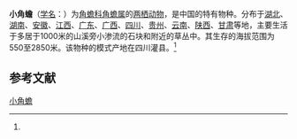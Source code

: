 {{Speciesbox
| name = 小角蟾
| status = 
| status_system = 
| image = Xenophrys minor, Serzhong, Mongar, Bhutan.jpg
| genus = Megophrys
| species = minor
| authority = (Stejneger, 1926)<ref name='id4849'>{{cite web| url =http://www.bioinfo.cn/db05/BjdwSpecies.php?action=view&id=4849| title =小角蟾| work =《中国动物物种编目数据库》| publisher =中国科学院微生物研究所| author =中国科学院动物研究所| accessdate =2009-04-11| deadurl =yes| archiveurl =https://web.archive.org/web/20160305031603/http://www.bioinfo.cn/db05/BjdwSpecies.php?action=view&id=4849| archivedate =2016-03-05}}</ref>
}}

'''小角蟾'''（[[学名|学名]]：{{lang|la|''Megophrys minor''}}）为[[角蟾科|角蟾科]][[角蟾属|角蟾属]]的[[两栖动物|两栖动物]]，是中国的特有物种。分布于[[湖北|湖北]]、[[湖南|湖南]]、[[安徽|安徽]]、[[江西|江西]]、[[广东|广东]]、[[广西|广西]]、[[四川|四川]]、[[贵州|贵州]]、[[云南|云南]]、[[陕西|陕西]]、[[甘肃|甘肃]]等地，主要生活于多居于1000米的山溪旁小渗流的石块和附近的草丛中。其生存的海拔范围为550至2850米。该物种的模式产地在四川灌县。<ref name='id4849'/>

== 参考文献 ==
{{reflist}}

{{Wikispecies|Megophrys minor}}
{{Taxonbar|from=Q28026095}}

[[Category:角蟾属|小角蟾]]


{{amphibian-stub}}